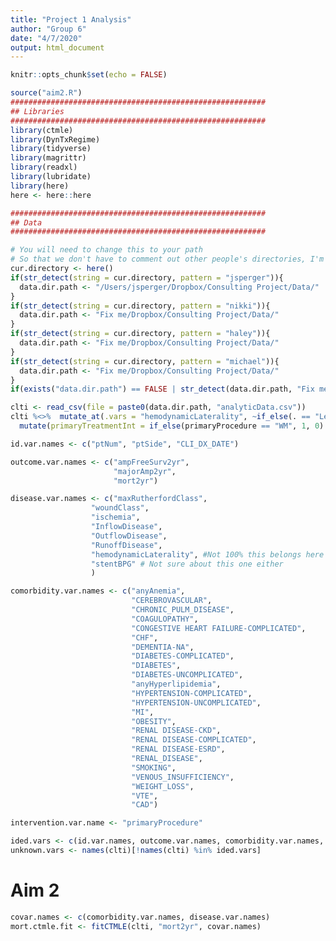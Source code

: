 ```yaml
---
title: "Project 1 Analysis"
author: "Group 6"
date: "4/7/2020"
output: html_document
---
```


```r
knitr::opts_chunk$set(echo = FALSE)

source("aim2.R")
#########################################################
## Libraries
#########################################################
library(ctmle)
library(DynTxRegime)
library(tidyverse)
library(magrittr)
library(readxl)
library(lubridate)
library(here)
here <- here::here

#########################################################
## Data
#########################################################

# You will need to change this to your path
# So that we don't have to comment out other people's directories, I'm putting some conditional logic
cur.directory <- here()
if(str_detect(string = cur.directory, pattern = "jsperger")){
  data.dir.path <- "/Users/jsperger/Dropbox/Consulting Project/Data/"
}
if(str_detect(string = cur.directory, pattern = "nikki")){
  data.dir.path <- "Fix me/Dropbox/Consulting Project/Data/"
}
if(str_detect(string = cur.directory, pattern = "haley")){
  data.dir.path <- "Fix me/Dropbox/Consulting Project/Data/"
}
if(str_detect(string = cur.directory, pattern = "michael")){
  data.dir.path <- "Fix me/Dropbox/Consulting Project/Data/"
}
if(exists("data.dir.path") == FALSE | str_detect(data.dir.path, "Fix me") == TRUE) stop("Fix data directory specification")

clti <- read_csv(file = paste0(data.dir.path, "analyticData.csv"))
clti %<>%  mutate_at(.vars = "hemodynamicLaterality", ~if_else(. == "Left", 1, 0)) %>% 
  mutate(primaryTreatmentInt = if_else(primaryProcedure == "WM", 1, 0) )

```

```r
id.var.names <- c("ptNum", "ptSide", "CLI_DX_DATE")

outcome.var.names <- c("ampFreeSurv2yr",
                       "majorAmp2yr",
                       "mort2yr")

disease.var.names <- c("maxRutherfordClass",
                  "woundClass",
                  "ischemia",
                  "InflowDisease",
                  "OutflowDisease",
                  "RunoffDisease",
                  "hemodynamicLaterality", #Not 100% this belongs here JS
                  "stentBPG" # Not sure about this one either
                  )

comorbidity.var.names <- c("anyAnemia",
                           "CEREBROVASCULAR",
                           "CHRONIC_PULM_DISEASE",
                           "COAGULOPATHY",
                           "CONGESTIVE HEART FAILURE-COMPLICATED",
                           "CHF",
                           "DEMENTIA-NA",
                           "DIABETES-COMPLICATED",
                           "DIABETES",
                           "DIABETES-UNCOMPLICATED",
                           "anyHyperlipidemia",
                           "HYPERTENSION-COMPLICATED",            
                           "HYPERTENSION-UNCOMPLICATED",
                           "MI",
                           "OBESITY",
                           "RENAL DISEASE-CKD",
                           "RENAL DISEASE-COMPLICATED",
                           "RENAL DISEASE-ESRD",
                           "RENAL_DISEASE",
                           "SMOKING",
                           "VENOUS_INSUFFICIENCY",
                           "WEIGHT_LOSS",
                           "VTE",
                           "CAD")

intervention.var.name <- "primaryProcedure"

ided.vars <- c(id.var.names, outcome.var.names, comorbidity.var.names, disease.var.names, intervention.var.name)
unknown.vars <- names(clti)[!names(clti) %in% ided.vars]
```

# Aim 2

```r
covar.names <- c(comorbidity.var.names, disease.var.names)
mort.ctmle.fit <- fitCTMLE(clti, "mort2yr", covar.names)
```